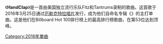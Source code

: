 {{Infobox song
| name       = HandClap
| cover      = HandClap Fitz and the Tantrums.jpg
| alt        =
| border     = yes
| type       = single
| artist     = {{tsl|en|Fitz and the Tantrums|發脾氣的菲茲}}
| album      = {{tsl|en|Fitz and the Tantrums (album)|發脾氣的菲茲 (專輯)|發脾氣的菲茲}}
| released   = {{Start date|2016|03|25}}
| format     = [[數位音樂下載|數位音樂下載]]
| recorded   = 2016
| studio     =
| venue      =
| genre      = {{hlist|[[独立流行|独立流行]]|[[流行舞曲|流行舞曲]]}}
| length     = {{Duration|m=3|s=12}}
| label      = [[厄勒克特拉唱片|厄勒克特拉唱片]]
| writer     = {{hlist|Fitz and the Tantrums|Eric Frederic|{{tsl|en|Sam Hollander|萨姆·霍兰德尔}}}}
| producer   = {{tsl|en|Ricky Reed|瑞奇·里德}}
| prev_title = Fools Gold
| prev_year  = 2014
| next_title = Roll Up
| next_year  = 2016
| misc       = {{External music video|{{YouTube|Y2V6yjjPbX0|"HandClap"}} }}
}}

《'''HandClap'''》是一首由美国独立流行乐队Fitz和Tantrums录制的歌曲。这首歌于2016年3月25日通过[[厄勒克特拉唱片|厄勒克特拉唱片]]发行，成为他们自命名专辑《{{tsl|en|Fitz and the Tantrums (album)|發脾氣的菲茲 (專輯)|發脾氣的菲茲}}》的主打单曲。这是他们在Billboard Hot 100排行榜上的最高排行榜歌曲，在第53位达到顶峰。

{{菲兹闹脾气乐队}}
[[Category:2016年單曲|Category:2016年單曲]]